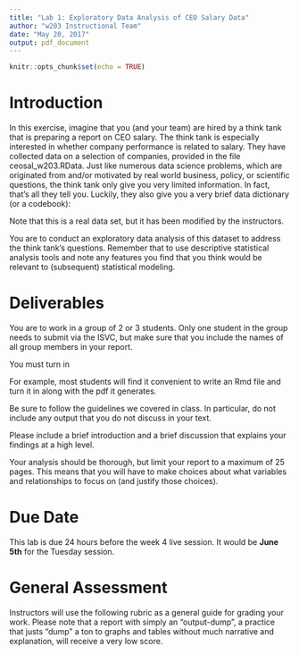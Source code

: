 ```yaml
---
title: "Lab 1: Exploratory Data Analysis of CEO Salary Data"
author: "w203 Instructional Team"
date: "May 20, 2017"
output: pdf_document
---
```


```r
knitr::opts_chunk$set(echo = TRUE)
```

# Introduction

In this exercise, imagine that you (and your team) are hired by a think tank that is preparing a report on CEO salary.  The think tank is especially interested in whether company performance is related to salary.  They have collected data on a selection of companies, provided in the file ceosal_w203.RData.  Just like numerous data science problems, which are originated from and/or motivated by real world business, policy, or scientific questions, the think tank only give you very limited information. In fact, that's all they tell you. Luckily, they also give you a very brief data dictionary (or a codebook):

\begin{tabular}{l|l}
1. salary& 1990 compensation, \$1000s\\
2. age & in years\\
3. college& =1 if attended college\\
4. grad & =1 if attended graduate school\\
5. comten &years with company\\
6. ceoten &years as ceo with company\\
7. profits &1990 profits, millions\\
8. mktval &market value, end 1990, mills.\\
\end{tabular}


Note that this is a real data set, but it has been modified by the instructors.

You are to conduct an exploratory data analysis of this dataset to address the think tank's questions.  Remember that to use descriptive statistical analysis tools and note any features you find that you think would be relevant to (subsequent) statistical modeling.

# Deliverables

You are to work in a group of 2 or 3 students.  Only one student in the group needs to submit via the ISVC, but make sure that you include the names of all group members in your report.

You must turn in
\begin{enumerate}
\item Your pdf report.  In this report, do not suppress the R code that generates your output.
\item The R script you use to generate your report
\end{enumerate}

For example, most students will find it convenient to write an Rmd file and turn it in along with the pdf it generates.

Be sure to follow the guidelines we covered in class.  In particular, do not include any output that you do not discuss in your text.  

Please include a brief introduction and a brief discussion that explains your findings at a high level.

Your analysis should be thorough, but limit your report to a maximum of 25 pages.  This means that you will have to make choices about what variables and relationships to focus on (and justify those choices).

# Due Date

This lab is due 24 hours before the week 4 live session. It would be **June 5th** for the Tuesday session.

# General Assessment

Instructors will use the following rubric as a general guide for grading your work. Please note that a report with simply an "output-dump", a practice that justs "dump" a ton to graphs and tables without much narrative and explanation, will receive a very low score.

\begin{itemize}
\item Effective intro and conclusion - 20 points
\item Thorough univariate analysis of each key variable - 20 points
\item Clear understanding of key bivariate relationships - 30 points
\item Exploration of secondary variables - 10 points
\item Analysis of potential confounding effects  - 10 points
\item Handling of variable coding issues and missing values - 10 points
\item Other deductions - other errors will result in deductions according to instructor judgement
\end{itemize}




